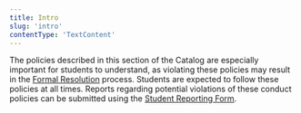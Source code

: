 ```yaml
---
title: Intro
slug: 'intro'
contentType: 'TextContent'
---
```


The policies described in this section of the Catalog are especially important for students to
understand, as violating these policies may result in the
[Formal Resolution](#heading=h.8obtx3h2p3mr) process. Students are expected to follow these policies
at all times. Reports regarding potential violations of these conduct policies can be submitted
using the [Student Reporting Form](http://make.sc/student-reporting-form).
